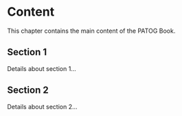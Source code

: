 # Content

This chapter contains the main content of the PATOG Book.

## Section 1

Details about section 1...

## Section 2

Details about section 2... 